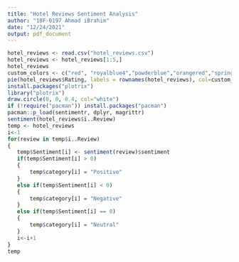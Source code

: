 ```yaml
---
title: "Hotel Reviews Sentiment Analysis"
author: "18F-0197 Ahmad iBrahim"
date: "12/24/2021"
output: pdf_document
---
```


```r

hotel_reviews <- read.csv("hotel_reviews.csv")
hotel_reviews <- hotel_reviews[1:5,]
hotel_reviews
custom_colors <- c("red", "royalblue4","powderblue","orangered","springgreen")
pie(hotel_reviews$Rating, labels = rownames(hotel_reviews), col=custom_colors, main = "Hotel Reviews Ratings")
install.packages("plotrix")
library("plotrix")
draw.circle(0, 0, 0.4, col="white")
if (!require("pacman")) install.packages("pacman")
pacman::p_load(sentimentr, dplyr, magrittr)
sentiment(hotel_reviews$ï..Review)
temp <- hotel_reviews
i<-1
for(review in temp$ï..Review)
{
   temp$Sentiment[i] <- sentiment(review)$sentiment
   if(temp$Sentiment[i] > 0)
   {
       temp$category[i] = "Positive"
   }
   else if(temp$Sentiment[i] < 0)
   {
       temp$category[i] = "Negative"
   }
   else if(temp$Sentiment[i] == 0)
   {
       temp$category[i] = "Neutral"
   }
   i<-i+1
}
temp

```

